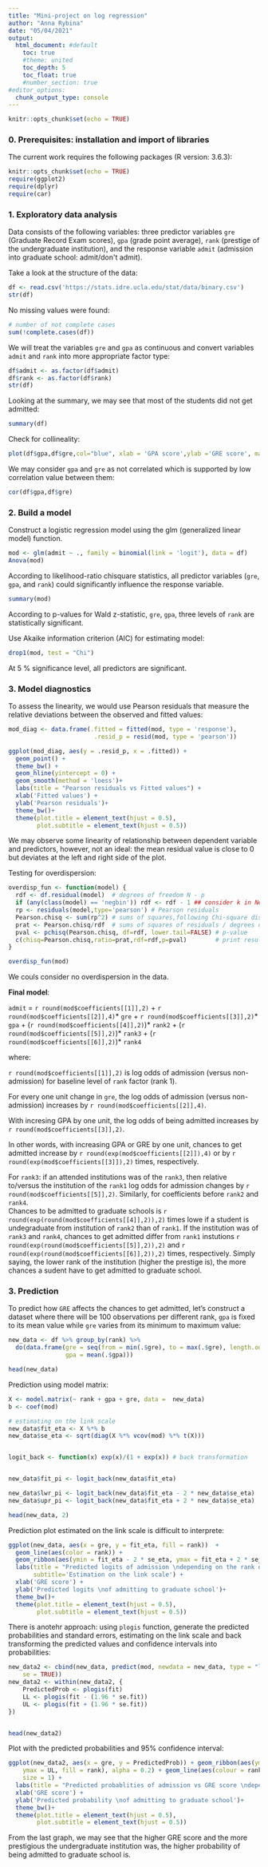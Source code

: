 ---
title: "Mini-project on log regression"
author: "Anna Rybina"
date: "05/04/2021"
output:
  html_document: #default
    toc: true
    #theme: united
    toc_depth: 5
    toc_float: true
    #number_section: true
#editor_options:
  chunk_output_type: console
---


```{r setup, include=FALSE}
knitr::opts_chunk$set(echo = TRUE)
```

### 0. Prerequisites: installation and import of libraries
The current work requires the following packages (R version: 3.6.3):

```{r message=FALSE, warning = FALSE}
knitr::opts_chunk$set(echo = TRUE)
require(ggplot2)
require(dplyr)
require(car)
```


### 1. Exploratory data analysis

Data consists of the following  variables: three predictor variables `gre` (Graduate Record Exam scores), `gpa` (grade point average), `rank` (prestige of the undergraduate institution), and the response variable `admit` (admission into graduate school: admit/don\'t admit).

Take a look at the structure of the data:
```{r message=FALSE, warning = FALSE}
df <- read.csv('https://stats.idre.ucla.edu/stat/data/binary.csv')
str(df)
```

No missing values were found:
```{r message=FALSE, warning = FALSE}
# number of not complete cases
sum(!complete.cases(df))
```


We will treat the variables `gre` and `gpa` as continuous and convert variables `admit` and `rank` into more appropriate factor type:
```{r message=FALSE, warning = FALSE}
df$admit <- as.factor(df$admit)
df$rank <- as.factor(df$rank)
str(df)
```


Looking at the summary, we may see that most of the students did not get admitted:
```{r message=FALSE, warning = FALSE}
summary(df)
```


Check for collineality:
```{r message=FALSE, warning = FALSE}
plot(df$gpa,df$gre,col="blue", xlab = 'GPA score',ylab ='GRE score', main = "Correlation scatterplot" )

```

We may consider `gpa` and `gre`  as not correlated which is supported by low correlation value between them:
```{r message=FALSE, warning = FALSE}
cor(df$gpa,df$gre)
```


### 2. Build a model

Construct a logistic regression model using the glm (generalized linear model) function.
```{r message=FALSE, warning = FALSE}
mod <- glm(admit ~ ., family = binomial(link = 'logit'), data = df)
Anova(mod)
```

According to likelihood-ratio chisquare statistics, all predictor variables (`gre`, `gpa`, and `rank`) could significantly influence the response variable.



```{r message=FALSE, warning = FALSE}
summary(mod)
```
According to p-values for Wald z-statistic, `gre`, `gpa`, three levels of `rank` are statistically significant.


Use Akaike information criterion (AIC) for estimating model:

```{r message=FALSE, warning = FALSE}
drop1(mod, test = "Chi")
```

At 5 % significance level, all predictors are significant.


### 3. Model diagnostics

To assess the linearity, we would use Pearson residuals that measure the relative deviations between the observed and fitted values:
```{r message=FALSE, warning = FALSE}
mod_diag <- data.frame(.fitted = fitted(mod, type = 'response'),
                        .resid_p = resid(mod, type = 'pearson'))

ggplot(mod_diag, aes(y = .resid_p, x = .fitted)) + 
  geom_point() +
  theme_bw() +
  geom_hline(yintercept = 0) +  
  geom_smooth(method = 'loess')+
  labs(title = "Pearson residuals vs Fitted values") +
  xlab('Fitted values') +
  ylab('Pearson residuals')+
  theme_bw()+
  theme(plot.title = element_text(hjust = 0.5),
        plot.subtitle = element_text(hjust = 0.5))
```



We may observe some linearity of relationship between dependent variable and predictors, however, not an ideal: the mean residual value is close to 0 but deviates at the left and right side of the plot.

Testing for overdispersion:
```{r message=FALSE, warning = FALSE}
overdisp_fun <- function(model) {
  rdf <- df.residual(model)  # degrees of freedom N - p
  if (any(class(model) == 'negbin')) rdf <- rdf - 1 ## consider k in NegBin GLMM
  rp <- residuals(model,type='pearson') # Pearson residuals
  Pearson.chisq <- sum(rp^2) # sums of squares,following Chi-square distribution
  prat <- Pearson.chisq/rdf  # sums of squares of residuals / degrees of freedom
  pval <- pchisq(Pearson.chisq, df=rdf, lower.tail=FALSE) # p-value
  c(chisq=Pearson.chisq,ratio=prat,rdf=rdf,p=pval)        # print results
}

overdisp_fun(mod)
```

We couls consider no overdispersion in the data.

**Final model**:


`admit` = `r round(mod$coefficients[[1]],2)` +  `r round(mod$coefficients[[2]],4)`\*  `gre` +  `r round(mod$coefficients[[3]],2)`\* `gpa` +  (`r round(mod$coefficients[[4]],2)`)\* `rank2` +  (`r round(mod$coefficients[[5]],2)`)\* `rank3` + (`r round(mod$coefficients[[6]],2)`)\* `rank4`

where:

`r round(mod$coefficients[[1]],2)` is log odds of admission (versus non-admission) for baseline level of `rank` factor (rank 1).


For every one unit change in `gre`, the log odds of admission (versus non-admission) increases by `r round(mod$coefficients[[2]],4)`. 

With incresing GPA by one unit, the log odds of being admitted increases by `r round(mod$coefficients[[3]],2)`.

In other words, with increasing GPA or GRE by one unit, chances to get admitted increase by `r round(exp(mod$coefficients[[2]]),4)`  or by `r round(exp(mod$coefficients[[3]]),2)` times, respectively.

For `rank3`: if  an attended institutions was of the `rank3`, then relative to/versus the institution of the `rank1` log odds for admission changes by `r round(mod$coefficients[[5]],2)`. Similarly, for coefficients before `rank2` and `rank4`.  
Chances to be admitted to graduate schools is `r round(exp(round(mod$coefficients[[4]],2)),2)` times lowe if a student is undegraduate from institution of `rank2` than of `rank1`. If the institution was of `rank3` and `rank4`, chances to get admitted differ from `rank1` instutions  `r round(exp(round(mod$coefficients[[5]],2)),2)` and `r round(exp(round(mod$coefficients[[6]],2)),2)` times, respectively. Simply saying, the lower rank of the institution (higher the prestige is), the more chances a sudent have to get admitted to graduate school.  




### 3. Prediction
To predict how `GRE` affects the chances to get admitted, let's construct a dataset where there will be 100 observations per different rank, `gpa` is fixed to its mean value while `gre` varies from its minimum to maximum value:
```{r message=FALSE, warning = FALSE}
new_data <- df %>% group_by(rank) %>%
  do(data.frame(gre = seq(from = min(.$gre), to = max(.$gre), length.out = 100),
                gpa = mean(.$gpa)))

head(new_data)
```



Prediction using model matrix:
```{r message=FALSE, warning = FALSE}

X <- model.matrix(~ rank + gpa + gre, data =  new_data)
b <- coef(mod)

# estimating on the link scale
new_data$fit_eta <- X %*% b
new_data$se_eta <- sqrt(diag(X %*% vcov(mod) %*% t(X)))


logit_back <- function(x) exp(x)/(1 + exp(x)) # back transformation


new_data$fit_pi <- logit_back(new_data$fit_eta)

new_data$lwr_pi <- logit_back(new_data$fit_eta - 2 * new_data$se_eta)
new_data$upr_pi <- logit_back(new_data$fit_eta + 2 * new_data$se_eta)

head(new_data, 2)
```

Prediction plot estimated on the link scale is difficult to interprete:
```{r message=FALSE, warning = FALSE}
ggplot(new_data, aes(x = gre, y = fit_eta, fill = rank))  + 
  geom_line(aes(color = rank)) +
  geom_ribbon(aes(ymin = fit_eta - 2 * se_eta, ymax = fit_eta + 2 * se_eta), alpha = 0.5)+
  labs(title = "Predicted logits of admission \ndepending on the rank of undergraduate institution",
       subtitle='Estimation on the link scale') +
  xlab('GRE score') +
  ylab('Predicted logits \nof admitting to graduate school')+
  theme_bw()+
  theme(plot.title = element_text(hjust = 0.5),
        plot.subtitle = element_text(hjust = 0.5))
```



There is anotehr approach: using ` plogis` function, generate the predicted probabilities and standard errors, estimating on the link scale and back transforming the predicted values and confidence intervals into probabilities: 
```{r message=FALSE, warning = FALSE}
new_data2 <- cbind(new_data, predict(mod, newdata = new_data, type = "link",
    se = TRUE))
new_data2 <- within(new_data2, {
    PredictedProb <- plogis(fit)
    LL <- plogis(fit - (1.96 * se.fit))
    UL <- plogis(fit + (1.96 * se.fit))
})


head(new_data2)
```

Plot with the predicted probabilities and 95% confidence interval:
```{r message=FALSE, warning = FALSE}
ggplot(new_data2, aes(x = gre, y = PredictedProb)) + geom_ribbon(aes(ymin = LL,
    ymax = UL, fill = rank), alpha = 0.2) + geom_line(aes(colour = rank),
    size = 1) +
  labs(title = "Predicted probablities of admission vs GRE score \ndepending on the rank of undergraduate institution") +
  xlab('GRE score') +
  ylab('Predicted probability \nof admitting to graduate school')+
  theme_bw()+
  theme(plot.title = element_text(hjust = 0.5),
        plot.subtitle = element_text(hjust = 0.5))
```

From the last graph, we may see that the higher GRE score and the more prestigious the undergraduate institution was, the higher probability of being admitted to graduate school is.





